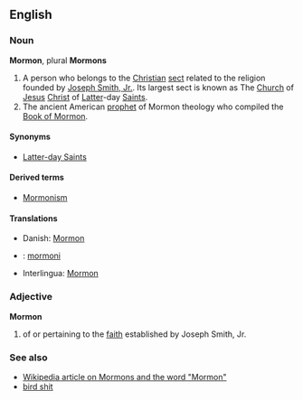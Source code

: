 ==English==
===Noun===
'''Mormon''', plural '''Mormons''' 

# A person who belongs to the [[Christian]] [[sect]] related to the religion founded by [[w:Joseph Smith, Jr.|Joseph Smith, Jr.]].  Its largest sect is known as The [[church|Church]] of [[Jesus]] [[Christ]] of [[latter|Latter]]-day [[saint|Saints]].
# The ancient American [[prophet]] of Mormon theology who compiled the [[Book of Mormon]].

====Synonyms====
*[[Latter-day Saints]]

====Derived terms====
*[[Mormonism]]

====Translations====
*Danish: [[Mormon]]
*{{fi}}: [[mormoni]]
*Interlingua: [[Mormon]]

===Adjective===
'''Mormon'''

# of or pertaining to the [[faith]] established by Joseph Smith, Jr.


===See also===
*[[w:Mormon|Wikipedia article on Mormons and the word "Mormon"]]
*[[bird shit]]